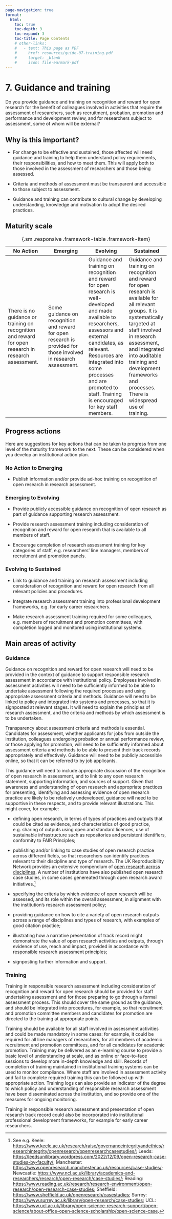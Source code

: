 ```yaml
---
page-navigation: true
format:
  html:
    toc: true
    toc-depth: 3
    toc-expand: 3
    toc-title: Page Contents
    # other-links:
    #   - text: This page as PDF
    #     href: resources/guide-07-training.pdf
    #     target: _blank
    #     icon: file-earmark-pdf
---
```


# 7. Guidance and training 

```{=html}
<a href="resources/guide-07-training.pdf"
   class="pdf-download" target="_blank"></a>
```

::: {.callout .feature}
Do you provide guidance and training on recognition and reward for open research for the benefit of colleagues involved in activities that require the assessment of researchers, such as recruitment, probation, promotion and performance and development review, and for researchers subject to assessment, some of whom will be external? 
:::

## Why is this important? 

- For change to be effective and sustained, those affected will need guidance and training to help them understand policy requirements, their responsibilities, and how to meet them. This will apply both to those involved in the assessment of researchers and those being assessed. 

- Criteria and methods of assessment must be transparent and accessible to those subject to assessment. 

- Guidance and training can contribute to cultural change by developing understanding, knowledge and motivation to adopt the desired practices. 

## Maturity scale 

| No Action | Emerging | Evolving | Sustained |
|---------|---------|---------|---------|
| There is no guidance or training on recognition and reward for open research in research assessment. | Some guidance on recognition and reward for open research is provided for those involved in research assessment. | Guidance and training on recognition and reward for open research is well-developed and made available to researchers, assessors and external candidates, as relevant. Resources are integrated into some processes and are promoted to staff. Training is encouraged for key staff members. | Guidance and training on recognition and reward for open research is available for all relevant groups. It is systematically targeted at staff involved in research assessment, and integrated into auditable training and development frameworks and processes. There is widespread use of training. |

: {.sm .responsive .framework-table .framework-item}


## Progress actions 

Here are suggestions for key actions that can be taken to progress from one level of the maturity framework to the next. These can be considered when you develop an institutional action plan.  

### No Action to Emerging 

- Publish information and/or provide ad-hoc training on recognition of open research in research assessment. 

### Emerging to Evolving 

- Provide publicly accessible guidance on recognition of open research as part of guidance supporting research assessment. 

- Provide research assessment training including consideration of recognition and reward for open research that is available to all members of staff. 

- Encourage completion of research assessment training for key categories of staff, e.g. researchers' line managers, members of recruitment and promotion panels.  

### Evolving to Sustained 

- Link to guidance and training on research assessment including consideration of recognition and reward for open research from all relevant policies and procedures. 

- Integrate research assessment training into professional development frameworks, e.g. for early career researchers. 

- Make research assessment training required for some colleagues, e.g. members of recruitment and promotion committees, with completion logged and monitored using institutional systems. 

## Main areas of activity 

### Guidance  

Guidance on recognition and reward for open research will need to be provided in the context of guidance to support responsible research assessment in accordance with institutional policy. Employees involved in assessment activities will need to be sufficiently informed to be able to undertake assessment following the required processes and using appropriate assessment criteria and methods. Guidance will need to be linked to policy and integrated into systems and processes, so that it is signposted at relevant stages. It will need to explain the principles of research assessment, and the criteria and methods by which assessment is to be undertaken.  

Transparency about assessment criteria and methods is essential. Candidates for assessment, whether applicants for jobs from outside the institution, colleagues undergoing probation or annual performance review, or those applying for promotion, will need to be sufficiently informed about assessment criteria and methods to be able to present their track records appropriately and effectively. Guidance will need to be publicly accessible online, so that it can be referred to by job applicants.  

This guidance will need to include appropriate discussion of the recognition of open research in assessment, and to link to any open research statement, supporting information, and sources of support. Given that awareness and understanding of open research and appropriate practices for presenting, identifying and assessing evidence of open research practice are likely to be relatively undeveloped, guidance will need to be supportive in these respects, and to provide relevant illustrations. This might cover, for example: 

- defining open research, in terms of types of practices and outputs that could be cited as evidence, and characteristics of good practice, e.g. sharing of outputs using open and standard licences, use of sustainable infrastructure such as repositories and persistent identifiers, conformity to FAIR Principles;

- publishing and/or linking to case studies of open research practice across different fields, so that researchers can identify practices relevant to their discipline and type of research. The UK Reproducibility Network provides an extensive compendium of [open research across disciplines](https://www.ukrn.org/disciplines/). A number of institutions have also published open research case studies, in some cases genereated through open research award initiatives.^[See e.g. Keele: <https://www.keele.ac.uk/research/raise/governanceintegrityandethics/researchintegrity/openresearch/openresearchcasestudies/>; Leeds: <https://leedsunilibrary.wordpress.com/2022/12/09/open-research-case-studies-by-faculty/>; Manchester: <https://www.openresearch.manchester.ac.uk/resources/case-studies/>; Newcastle: <https://www.ncl.ac.uk/library/academics-and-researchers/research/open-research/case-studies/>; Reading: <https://www.reading.ac.uk/research/research-environment/open-research/open-research-case-studies>; Sheffield: <https://www.sheffield.ac.uk/openresearch/casestudies>; Surrey: <https://www.surrey.ac.uk/library/open-research/case-studies>; UCL: <https://www.ucl.ac.uk/library/open-science-research-support/open-science/about-office-open-science-scholarship/open-science-case>.] 

- specifying the criteria by which evidence of open research will be assessed, and its role within the overall assessment, in alignment with the institution's research assessment policy; 

- providing guidance on how to cite a variety of open research outputs across a range of disciplines and types of research, with examples of good citation practice; 

- illustrating how a narrative presentation of track record might demonstrate the value of open research activities and outputs, through evidence of use, reach and impact, provided in accordance with responsible research assessment principles; 

- signposting further information and support. 

### Training  

Training in responsible research assessment including consideration of recognition and reward for open research should be provided for staff undertaking assessment and for those preparing to go through a formal assessment process. This should cover the same ground as the guidance, and should be integrated into procedures, for example, so that recruitment and promotion committee members and candidates for promotion are directed to the training at appropriate points.  

Training should be available for all staff involved in assessment activities and could be made mandatory in some cases: for example, it could be required for all line managers of researchers, for all members of academic recruitment and promotion committees, and for all candidates for academic promotion. Training may be delivered as an e-learning course to provide a basic level of understanding at scale, and as online or face-to-face sessions to develop more in-depth knowledge and skill. Records of completion of training maintained in institutional training systems can be used to monitor compliance. Where staff are involved in assessment activity and fail to complete required training this can be followed up with appropriate action. Training logs can also provide an indicator of the degree to which policy and understanding of responsible research assessment have been disseminated across the institution, and so provide one of the measures for ongoing monitoring. 

Training in responsible research assessment and presentation of open research track record could also be incorporated into institutional professional development frameworks, for example for early career researchers. 

